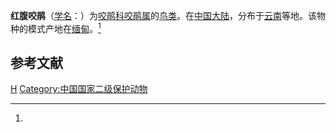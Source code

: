 {{Speciesbox 
| genus = Harpactes
| species = wardi
| status = NT
| status_system = IUCN3.1
| status_ref = <ref>{{IUCN|id=22682857 |title=''Harpactes wardi'' |assessor=BirdLife International |assessor-link=BirdLife International |version=2013.2 |year=2012 |accessdate=26 November 2013}}</ref>
| image = Harpactes wardi -Eaglenest Wildlife Sanctuary, Arunachal Pradesh, India-8.jpg
| image_caption = 雄鳥
| authority = Kinnear，1927<ref name='id2289'>{{cite web| url =http://www.bioinfo.cn/db05/BjdwSpecies.php?action=view&id=2289| title =红腹咬鹃| work =《中国动物物种编目数据库》| publisher =中国科学院微生物研究所| author =中国科学院动物研究所| accessdate =2009-04-04| deadurl =yes| archiveurl =https://web.archive.org/web/20160305034524/http://www.bioinfo.cn/db05/BjdwSpecies.php?action=view&id=2289| archivedate =2016-03-05}}</ref>
}}

'''红腹咬鹃'''（[[学名|学名]]：{{lang|la|''Harpactes wardi''}}）为[[咬鹃科|咬鹃科]][[咬鹃属|咬鹃属]]的[[鸟类|鸟类]]。在[[中国大陆|中国大陆]]，分布于[[云南|云南]]等地。该物种的模式产地在[[缅甸|缅甸]]。<ref name='id2289'/>

== 参考文献 ==
{{reflist}}
{{Taxonbar|from=Q1259010}}

[[Category:咬鹃属|H]]
[[Category:中国国家二级保护动物|Category:中国国家二级保护动物]]


{{鸟类小作品}}